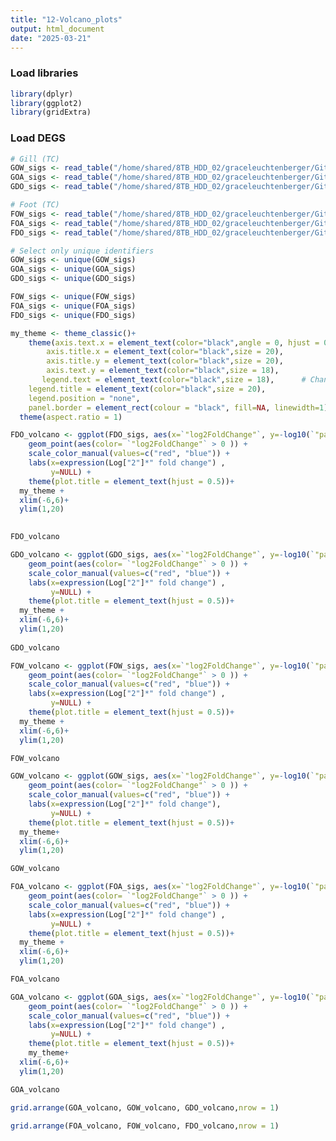 ```yaml
---
title: "12-Volcano_plots"
output: html_document
date: "2025-03-21"
---
```


### Load libraries
```r
library(dplyr)
library(ggplot2)
library(gridExtra)
```


### Load DEGS
```r
# Gill (TC)
GOW_sigs <- read_table("/home/shared/8TB_HDD_02/graceleuchtenberger/Github/byssus-exp-analysis/output/DEG_lists/GOterms_genome/GOW_sigs_merged.csv")
GOA_sigs <- read_table("/home/shared/8TB_HDD_02/graceleuchtenberger/Github/byssus-exp-analysis/output/DEG_lists/GOterms_genome/GOA_sigs_merged.csv")
GDO_sigs <- read_table("/home/shared/8TB_HDD_02/graceleuchtenberger/Github/byssus-exp-analysis/output/DEG_lists/GOterms_genome/GDO_sigs_merged.csv")

# Foot (TC)
FOW_sigs <- read_table("/home/shared/8TB_HDD_02/graceleuchtenberger/Github/byssus-exp-analysis/output/DEG_lists/GOterms_genome/FOW_sigs_merged.csv")
FOA_sigs <- read_table("/home/shared/8TB_HDD_02/graceleuchtenberger/Github/byssus-exp-analysis/output/DEG_lists/GOterms_genome/FOA_sigs_merged.csv")
FDO_sigs <- read_table("/home/shared/8TB_HDD_02/graceleuchtenberger/Github/byssus-exp-analysis/output/DEG_lists/GOterms_genome/FDO_sigs_merged.csv")

# Select only unique identifiers
GOW_sigs <- unique(GOW_sigs)
GOA_sigs <- unique(GOA_sigs)
GDO_sigs <- unique(GDO_sigs)

FOW_sigs <- unique(FOW_sigs)
FOA_sigs <- unique(FOA_sigs)
FDO_sigs <- unique(FDO_sigs)


```


```r
my_theme <- theme_classic()+
    theme(axis.text.x = element_text(color="black",angle = 0, hjust = 0.5, size = 18),
        axis.title.x = element_text(color="black",size = 20),
        axis.title.y = element_text(color="black",size = 20),      
        axis.text.y = element_text(color="black",size = 18),
       legend.text = element_text(color="black",size = 18),      # Change legend text size
    legend.title = element_text(color="black",size = 20),
    legend.position = "none",
    panel.border = element_rect(colour = "black", fill=NA, linewidth=1))+
  theme(aspect.ratio = 1)
```

```r
FDO_volcano <- ggplot(FDO_sigs, aes(x=`"log2FoldChange"`, y=-log10(`"padj"`))) +
    geom_point(aes(color= `"log2FoldChange"` > 0 )) +
    scale_color_manual(values=c("red", "blue")) +
    labs(x=expression(Log["2"]*" fold change") , 
         y=NULL) +
    theme(plot.title = element_text(hjust = 0.5))+
  my_theme +
  xlim(-6,6)+
  ylim(1,20)
    

FDO_volcano
```
```r
GDO_volcano <- ggplot(GDO_sigs, aes(x=`"log2FoldChange"`, y=-log10(`"padj"`))) +
    geom_point(aes(color= `"log2FoldChange"` > 0 )) +
    scale_color_manual(values=c("red", "blue")) +
    labs(x=expression(Log["2"]*" fold change") , 
         y=NULL) +
    theme(plot.title = element_text(hjust = 0.5))+
  my_theme +
  xlim(-6,6)+
  ylim(1,20)
  
GDO_volcano

```
```r
FOW_volcano <- ggplot(FOW_sigs, aes(x=`"log2FoldChange"`, y=-log10(`"padj"`))) +
    geom_point(aes(color= `"log2FoldChange"` > 0 )) +
    scale_color_manual(values=c("red", "blue")) +
    labs(x=expression(Log["2"]*" fold change") , 
         y=NULL) +
    theme(plot.title = element_text(hjust = 0.5))+
  my_theme +
  xlim(-6,6)+
  ylim(1,20)  

FOW_volcano
```
```r
GOW_volcano <- ggplot(GOW_sigs, aes(x=`"log2FoldChange"`, y=-log10(`"padj"`))) +
    geom_point(aes(color= `"log2FoldChange"` > 0 )) +
    scale_color_manual(values=c("red", "blue")) +
    labs(x=expression(Log["2"]*" fold change"), 
         y=NULL) +
    theme(plot.title = element_text(hjust = 0.5))+
  my_theme+
  xlim(-6,6)+
  ylim(1,20)  

GOW_volcano 
```
```r

FOA_volcano <- ggplot(FOA_sigs, aes(x=`"log2FoldChange"`, y=-log10(`"padj"`))) +
    geom_point(aes(color= `"log2FoldChange"` > 0 )) +
    scale_color_manual(values=c("red", "blue")) +
    labs(x=expression(Log["2"]*" fold change") , 
         y=NULL) +
    theme(plot.title = element_text(hjust = 0.5))+
  my_theme +
  xlim(-6,6)+
  ylim(1,20) 

FOA_volcano

```
```r
GOA_volcano <- ggplot(GOA_sigs, aes(x=`"log2FoldChange"`, y=-log10(`"padj"`))) +
    geom_point(aes(color= `"log2FoldChange"` > 0 )) +
    scale_color_manual(values=c("red", "blue")) +
    labs(x=expression(Log["2"]*" fold change") , 
         y=NULL) +
    theme(plot.title = element_text(hjust = 0.5))+
    my_theme+ 
  xlim(-6,6)+
  ylim(1,20)  

GOA_volcano
```
```r
grid.arrange(GOA_volcano, GOW_volcano, GDO_volcano,nrow = 1)
```
```r
grid.arrange(FOA_volcano, FOW_volcano, FDO_volcano,nrow = 1)
```

